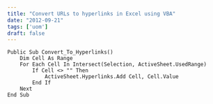```yaml
---
title: "Convert URLs to hyperlinks in Excel using VBA"
date: "2012-09-21"
tags: ['uom']
draft: false
---
```

```vbs
Public Sub Convert_To_Hyperlinks()
    Dim Cell As Range
    For Each Cell In Intersect(Selection, ActiveSheet.UsedRange)
        If Cell <> "" Then
            ActiveSheet.Hyperlinks.Add Cell, Cell.Value
        End If
    Next
End Sub
